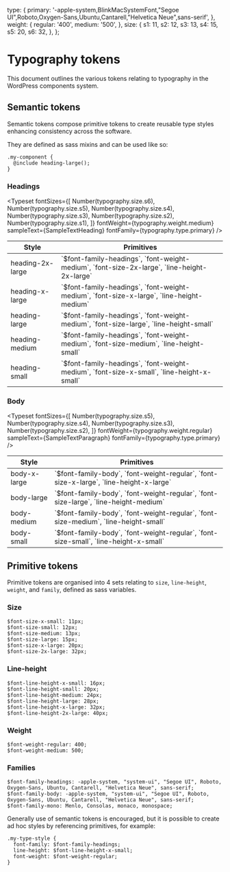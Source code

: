 
<Meta title="Tokens/Typography" name="page" />
 
  type: {
    primary: '-apple-system,BlinkMacSystemFont,"Segoe UI",Roboto,Oxygen-Sans,Ubuntu,Cantarell,"Helvetica Neue",sans-serif',
  },
  weight: {
    regular: '400',
    medium: '500',
  },
  size: {
    s1: 11,
    s2: 12,
    s3: 13,
    s4: 15,
    s5: 20,
    s6: 32,
  },
};
 
 
# Typography tokens

This document outlines the various tokens relating to typography in the WordPress components system.

## Semantic tokens

Semantic tokens compose primitive tokens to create reusable type styles enhancing consistency across the software.

They are defined as sass mixins and can be used like so:

```
.my-component {
  @include heading-large();
}
```

### Headings

<Typeset
  fontSizes={[
    Number(typography.size.s6),
    Number(typography.size.s5),
    Number(typography.size.s4),
    Number(typography.size.s3),
    Number(typography.size.s2),
    Number(typography.size.s1),
  ]}
  fontWeight={typography.weight.medium}
  sampleText={SampleTextHeading}
  fontFamily={typography.type.primary}
/>

<table>
  <thead>
    <tr>
      <th>Style</th>
      <th>Primitives</th>
    </tr>
  </thead>
  <tbody>
    <tr>
      <td>heading-2x-large</td>
      <td>`$font-family-headings`, `font-weight-medium`, `font-size-2x-large`, `line-height-2x-large`</td>
    </tr>
    <tr>
      <td>heading-x-large</td>
      <td>`$font-family-headings`, `font-weight-medium`, `font-size-x-large`, `line-height-medium`</td>
    </tr>
    <tr>
      <td>heading-large</td>
      <td>`$font-family-headings`, `font-weight-medium`, `font-size-large`, `line-height-small`</td>
    </tr>
    <tr>
      <td>heading-medium</td>
      <td>`$font-family-headings`, `font-weight-medium`, `font-size-medium`, `line-height-small`</td>
    </tr>
    <tr>
      <td>heading-small</td>
      <td>`$font-family-headings`, `font-weight-medium`, `font-size-x-small`, `line-height-x-small`</td>
    </tr>
  </tbody>
</table>

### Body

<Typeset
  fontSizes={[
    Number(typography.size.s5),
    Number(typography.size.s4),
    Number(typography.size.s3),
    Number(typography.size.s2),
  ]}
  fontWeight={typography.weight.regular}
  sampleText={SampleTextParagraph}
  fontFamily={typography.type.primary}
/>

<table>
  <thead>
    <tr>
      <th>Style</th>
      <th>Primitives</th>
    </tr>
  </thead>
  <tbody>
    <tr>
      <td>body-x-large</td>
      <td>`$font-family-body`, `font-weight-regular`, `font-size-x-large`, `line-height-x-large`</td>
    </tr>
    <tr>
      <td>body-large</td>
      <td>`$font-family-body`, `font-weight-regular`, `font-size-large`, `line-height-medium`</td>
    </tr>
    <tr>
      <td>body-medium</td>
      <td>`$font-family-body`, `font-weight-regular`, `font-size-medium`, `line-height-small`</td>
    </tr>
    <tr>
      <td>body-small</td>
      <td>`$font-family-body`, `font-weight-regular`, `font-size-small`, `line-height-x-small`</td>
    </tr>
  </tbody>
</table>

## Primitive tokens
 
Primitive tokens are organised into 4 sets relating to `size`, `line-height`, `weight`, and `family`, defined as sass variables.

### Size
```
$font-size-x-small: 11px;
$font-size-small: 12px;
$font-size-medium: 13px;
$font-size-large: 15px;
$font-size-x-large: 20px;
$font-size-2x-large: 32px;
```

### Line-height

```
$font-line-height-x-small: 16px;
$font-line-height-small: 20px;
$font-line-height-medium: 24px;
$font-line-height-large: 28px;
$font-line-height-x-large: 32px;
$font-line-height-2x-large: 40px;
```

### Weight

```
$font-weight-regular: 400;
$font-weight-medium: 500;
```

### Families

```
$font-family-headings: -apple-system, "system-ui", "Segoe UI", Roboto, Oxygen-Sans, Ubuntu, Cantarell, "Helvetica Neue", sans-serif;
$font-family-body: -apple-system, "system-ui", "Segoe UI", Roboto, Oxygen-Sans, Ubuntu, Cantarell, "Helvetica Neue", sans-serif;
$font-family-mono: Menlo, Consolas, monaco, monospace;
```

Generally use of semantic tokens is encouraged, but it is possible to create ad hoc styles by referencing primitives, for example:

```
.my-type-style {
  font-family: $font-family-headings;
  line-height: $font-line-height-x-small;
  font-weight: $font-weight-regular;
}
```